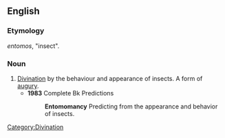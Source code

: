 ==English==

===Etymology===
{{etyl|grc}} ''entomos'', "insect".

===Noun===
{{en-noun|-}}

# [[divination|Divination]] by the behaviour and appearance of insects. A form of [[augury]].
#* '''1983''' Complete Bk Predictions
#*: '''Entomomancy''' Predicting from the appearance and behavior of insects.

[[Category:Divination]]